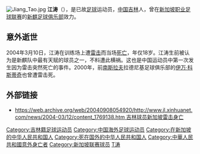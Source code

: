 [[File:Jiang_Tao.jpg|right]]
'''江涛'''（{{bd|1985年|9月2日|2004年|3月10日|catIdx=Jiang,江}}），是已故[[足球|足球]]运动员，[[中国|中国]][[吉林省|吉林]]人，曾在[[新加坡职业足球联赛|新加坡职业足球联赛]]的[[新麒足球俱乐部|新麒足球俱乐部]]效力。

== 意外逝世 ==

2004年3月10日，江涛在训练场上遭[[雷击|雷击]]而当场[[雷击死亡|死亡]]，年仅18岁。江涛生前被认为是新麒队中最有天赋的球员之一，不料遭此横祸。这也是中国运动员中第一次发生因为雷击突然死亡的事件。2000年，前[[南斯拉夫|南斯拉夫]]拉德尼基足球俱乐部的[[伊万·科斯蒂奇|伊万·科斯蒂奇]]也曾遭雷击死。

== 外部链接 ==

*[https://web.archive.org/web/20040908054920/http://www.jl.xinhuanet.com/news/2004-03/12/content_1769138.htm https://web.archive.org/web/20040908054920/http://www.jl.xinhuanet.com/news/2004-03/12/content_1769138.htm 吉林球员新加坡雷击身亡]
{{中国足球运动员小作品}}
{{DEFAULTSORT:Jiang江涛}}
[[Category:吉林籍足球运动员|Category:吉林籍足球运动员]]
[[Category:中国海外足球运动员|Category:中国海外足球运动员]]
[[Category:在新加坡的中华人民共和国人|Category:在新加坡的中华人民共和国人]]
[[Category:死在国外的中华人民共和国人|Category:死在国外的中华人民共和国人]]
[[Category:中華人民共和國意外身亡者|Category:中華人民共和國意外身亡者]]
[[Category:新加坡联赛球员|Category:新加坡联赛球员]]
[[Category:江姓|T涛]]